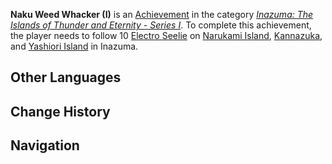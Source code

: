 {{Achievement Infobox
|title        = Naku Weed Whacker (I)
|id           = 80079
|order id     = 0080
|category     = Inazuma: The Islands of Thunder and Eternity - Series I
|description  = Follow 10 [[Electro Seelie]] on Narukami Island, Kannazuka, and Yashiori Island in Inazuma.
|requirements = 
|primogems    = 5
|tracking     = Tracks the amount of Electro Seelie found.
|topic        = Seelie
|set          = Naku Weed Whacker (I)
|tier         = 1
|tiers_total  = 3
|tier1        = Naku Weed Whacker (I) (Tier 1)
|tier2        = Naku Weed Whacker (I) (Tier 2)
|tier3        = Naku Weed Whacker (I) (Tier 3)
|prev         = 
|next         = Naku Weed Whacker (I) (Tier 2)
}}
'''Naku Weed Whacker (I)''' is an [[Achievement]] in the category ''[[Inazuma: The Islands of Thunder and Eternity - Series I]]''. To complete this achievement, the player needs to follow 10 [[Electro Seelie]] on [[Narukami Island]], [[Kannazuka]], and [[Yashiori Island]] in Inazuma.
<!--
==Trivia==

==Video Guides==
{{EVT
|video1   = 
|caption1 = 
}}
-->
==Other Languages==
{{Transclude|Naku Weed Whacker (I)|Other Languages}}

==Change History==
{{Change History|2.0}}
<!--
==References==
{{Reflist}}
-->
==Navigation==
{{Achievement Navbox|Inazuma: The Islands of Thunder and Eternity - Series I}}
